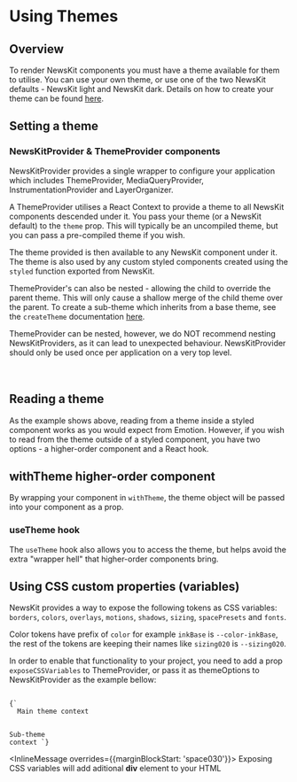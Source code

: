 

# Using Themes

## Overview

To render NewsKit components you must have a theme available for them to utilise. You can use your own theme, or use one of the two NewsKit defaults - NewsKit light and NewsKit dark. Details on how to create your theme can be found [here](/theme/theming/creating-a-theme).

## Setting a theme

### NewsKitProvider & ThemeProvider components

NewsKitProvider provides a single wrapper to configure your application which includes ThemeProvider, <Link href="/components/utils/hooks/#usemediaqueryobject">MediaQueryProvider</Link>, <Link href="/getting-started/code/instrumentation/">InstrumentationProvider</Link> and <Link href="/components/layer/">LayerOrganizer</Link>.

A ThemeProvider utilises a React Context to provide a theme to all NewsKit components descended under it. You pass your theme (or a NewsKit default) to the `theme` prop. This will typically be an uncompiled theme, but you can pass a pre-compiled theme if you wish.

<CodeFromFile path="examples/theming/newskit-provider.tsx" />

The theme provided is then available to any NewsKit component under it. The theme is also used by any custom styled components created using the `styled` function exported from NewsKit.

<CodeFromFile path="examples/theming/styled.tsx" />

ThemeProvider's can also be nested - allowing the child to override the parent theme. This will only cause a shallow merge of the child theme over the parent. To create a sub-theme which inherits from a base theme, see the `createTheme` documentation [here](/theme/theming/creating-a-theme).

<InlineMessage>
  ThemeProvider can be nested, however, we do NOT recommend nesting
  NewsKitProviders, as it can lead to unexpected behaviour. NewsKitProvider
  should only be used once per application on a very top level.
</InlineMessage>

<br />
<br />
<br />

<CodeFromFile path="examples/theming/nested-theme-provider.tsx" />

## Reading a theme

As the example shows above, reading from a theme inside a styled component works as you would expect from Emotion. However, if you wish to read from the theme outside of a styled component, you have two options - a higher-order component and a React hook.

## withTheme higher-order component

By wrapping your component in `withTheme`, the theme object will be passed into your component as a prop.

<CodeFromFile path="examples/theming/with-theme.tsx" />

### useTheme hook

The `useTheme` hook also allows you to access the theme, but helps avoid the extra "wrapper hell" that higher-order components bring.

<CodeFromFile path="examples/theming/use-theme.tsx" />

## Using CSS custom properties (variables)

NewsKit provides a way to expose the following tokens as CSS variables: `borders`, `colors`, `overlays`, `motions`, `shadows`, `sizing`, `spacePresets` and `fonts`.

Color tokens have prefix of `color` for example `inkBase` is `--color-inkBase`, the rest of the tokens are keeping their names like `sizing020` is `--sizing020`.

In order to enable that functionality to your project, you need to add a prop `exposeCSSVariables` to ThemeProvider, or pass it as themeOptions to NewsKitProvider as the example bellow:

<Code>
{`<NewsKitProvider theme={yourTheme} themeOptions={{exposeCSSVariables: true}}>
  Main theme context

  <ThemeProvider theme={yourSubTheme} exposeCSSVariables>Sub-theme context</ThemeProvider>
</NewsKitProvider>`}
</Code>

<InlineMessage overrides={{marginBlockStart: 'space030'}}>
  Exposing CSS variables will add aditional <strong>div</strong> element to your
  HTML
</InlineMessage>
